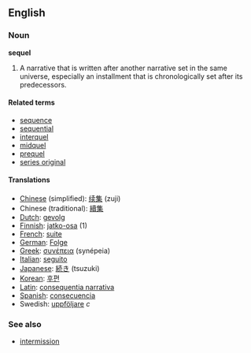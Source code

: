 ==English==
===Noun===
'''sequel'''

# A narrative that is written after another narrative set in the same universe, especially an installment that is chronologically set after its predecessors.

==== Related terms ====
* [[sequence]]
* [[sequential]]
* [[interquel]]
* [[midquel]]
* [[prequel]]
* [[series original]]

==== Translations ====
*[[Chinese]] (simplified): [[续集]] (zuji)
*Chinese (traditional): [[續集]]
*[[Dutch]]: [[gevolg]]
*[[Finnish]]: [[jatko-osa]] (1)
*[[French]]: [[suite]]
*[[German]]: [[Folge]]
*[[Greek]]: [[συνέπεια]] (synépeia)
*[[Italian]]: [[seguito]]
*[[Japanese]]: [[続き]] (tsuzuki)
*[[Korean]]: [[후편]]
*[[Latin]]: [[consequentia narrativa]]
*[[Spanish]]: [[consecuencia]]
*Swedish: [[uppföljare]] ''c''

===See also===
* [[intermission]]